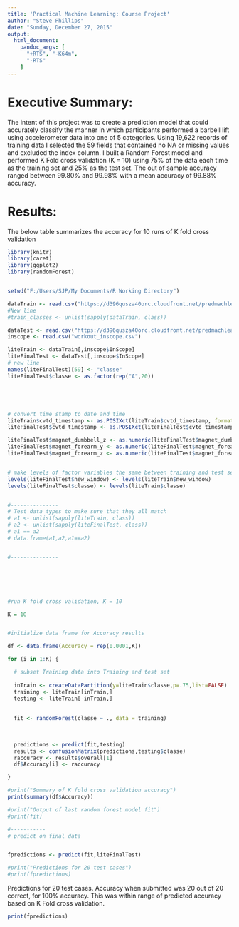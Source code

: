 ```yaml
---
title: 'Practical Machine Learning: Course Project'
author: "Steve Phillips"
date: "Sunday, December 27, 2015"
output:
  html_document:
    pandoc_args: [
      "+RTS", "-K64m",
      "-RTS"
    ]
---
```


Executive Summary:
==================
The intent of this project was to create a prediction model that could accurately classify the manner in which participants performed a barbell lift using accelerometer data into one of 5 categories.  Using 19,622 records of training data I selected the 59 fields that contained no NA or missing values and excluded the index column.  I built a Random Forest model and performed K Fold cross validation (K = 10) using 75% of the data each time as the training set and 25% as the test set.  The out of sample accuracy ranged between 99.80% and 99.98% with a mean accuracy of 99.88% accuracy.


Results:
=========


The below table summarizes the accuracy for 10 runs of K fold cross validation
```r
library(knitr)
library(caret)
library(ggplot2)
library(randomForest)


setwd("F:/Users/SJP/My Documents/R Working Directory")

dataTrain <- read.csv("https://d396qusza40orc.cloudfront.net/predmachlearn/pml-training.csv",stringsAsFactors = TRUE)
#New line
#train_classes <- unlist(sapply(dataTrain, class))

dataTest <- read.csv("https://d396qusza40orc.cloudfront.net/predmachlearn/pml-testing.csv",stringsAsFactors = TRUE)
inscope <- read.csv("workout_inscope.csv")

liteTrain <- dataTrain[,inscope$InScope]
liteFinalTest <- dataTest[,inscope$InScope]
# new line
names(liteFinalTest)[59] <- "classe"
liteFinalTest$classe <- as.factor(rep("A",20))





# convert time stamp to date and time
liteTrain$cvtd_timestamp <- as.POSIXct(liteTrain$cvtd_timestamp, format = "%d/%m/%Y %H:%M")
liteFinalTest$cvtd_timestamp <- as.POSIXct(liteFinalTest$cvtd_timestamp, format = "%d/%m/%Y %H:%M")

liteFinalTest$magnet_dumbbell_z <- as.numeric(liteFinalTest$magnet_dumbbell_z)
liteFinalTest$magnet_forearm_y <- as.numeric(liteFinalTest$magnet_forearm_y)
liteFinalTest$magnet_forearm_z <- as.numeric(liteFinalTest$magnet_forearm_z)


# make levels of factor variables the same between training and test set
levels(liteFinalTest$new_window) <- levels(liteTrain$new_window)
levels(liteFinalTest$classe) <- levels(liteTrain$classe)


#---------------
# Test data types to make sure that they all match
# a1 <- unlist(sapply(liteTrain, class))
# a2 <- unlist(sapply(liteFinalTest, class))
# a1 == a2
# data.frame(a1,a2,a1==a2)


#---------------






#run K fold cross validation, K = 10

K = 10


#initialize data frame for Accuracy results

df <- data.frame(Accuracy = rep(0.0001,K))

for (i in 1:K) {

  # subset Training data into Training and test set
  
  inTrain <- createDataPartition(y=liteTrain$classe,p=.75,list=FALSE)
  training <- liteTrain[inTrain,]
  testing <- liteTrain[-inTrain,]
  
  
  fit <- randomForest(classe ~ ., data = training)

  
  
  predictions <- predict(fit,testing)
  results <- confusionMatrix(predictions,testing$classe)
  raccuracy <- results$overall[1]
  df$Accuracy[i] <- raccuracy

}

#print("Summary of K fold cross validation accuracy")
print(summary(df$Accuracy))

#print("Output of last random forest model fit")
#print(fit)

#-----------
# predict on final data


fpredictions <- predict(fit,liteFinalTest)

#print("Predictions for 20 test cases")
#print(fpredictions)


```


Predictions for 20 test cases.  Accuracy when submitted was 20 out of 20 correct, for 100% accuracy.  This was within range of predicted accuracy based on K Fold cross validation.

```r
print(fpredictions)
```
